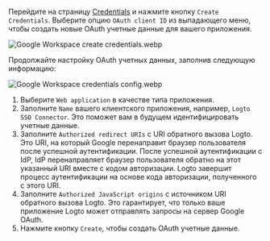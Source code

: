 Перейдите на страницу [Credentials](https://console.cloud.google.com/apis/credentials) и нажмите кнопку `Create Credentials`. Выберите опцию `OAuth client ID` из выпадающего меню, чтобы создать новые OAuth учетные данные для вашего приложения.

![Google Workspace create credentials.webp](./assets/google_workspace_create_credentials.webp)

Продолжайте настройку OAuth учетных данных, заполнив следующую информацию:

![Google Workspace credentials config.webp](./assets/google_workspace_credentials_config.webp)

1. Выберите `Web application` в качестве типа приложения.
2. Заполните `Name` вашего клиентского приложения, например, `Logto SSO Connector`. Это поможет вам в будущем идентифицировать учетные данные.
3. Заполните `Authorized redirect URIs` с URI обратного вызова Logto. Это URI, на который Google перенаправит браузер пользователя после успешной аутентификации. После успешной аутентификации с IdP, IdP перенаправляет браузер пользователя обратно на этот указанный URI вместе с кодом авторизации. Logto завершит процесс аутентификации на основе кода авторизации, полученного с этого URI.
4. Заполните `Authorized JavaScript origins` с источником URI обратного вызова Logto. Это гарантирует, что только ваше приложение Logto может отправлять запросы на сервер Google OAuth.
5. Нажмите кнопку `Create`, чтобы создать OAuth учетные данные.
